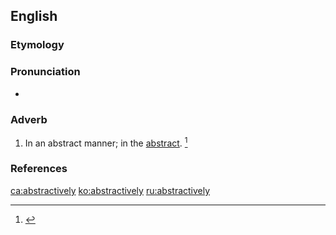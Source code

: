 ==English==

===Etymology===
{{suffix|abstractive|ly|lang=en}}

===Pronunciation===
* {{a|US}} {{IPA|/æbˈstɹæk.tɪv.li/|lang=en}}

===Adverb===
{{en-adv}}

# {{label|en|now|rare}} In an abstract manner; in the [[abstract]]. {{defdate|First attested in the early 17<sup>th</sup> century.}}<ref name=SOED>{{R:SOED5|page=10}}</ref>

===References===
<references/>

[[ca:abstractively]]
[[ko:abstractively]]
[[ru:abstractively]]